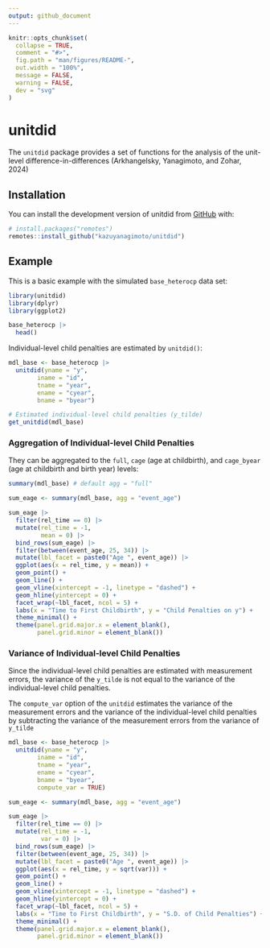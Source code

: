 ```yaml
---
output: github_document
---
```


<!-- README.md is generated from README.Rmd. Please edit that file -->

```r
knitr::opts_chunk$set(
  collapse = TRUE,
  comment = "#>",
  fig.path = "man/figures/README-",
  out.width = "100%",
  message = FALSE,
  warning = FALSE,
  dev = "svg"
)
```

# unitdid

<!-- badges: start -->
<!-- badges: end -->

The `unitdid` package provides a set of functions for the analysis of
the unit-level difference-in-differences (Arkhangelsky, Yanagimoto, and Zohar, 2024)

## Installation

You can install the development version of unitdid from [GitHub](https://github.com/kazuyanagimoto/unitdid) with:

``` r
# install.packages("remotes")
remotes::install_github("kazuyanagimoto/unitdid")
```

## Example

This is a basic example with the simulated `base_heterocp` data set:

```r
library(unitdid)
library(dplyr)
library(ggplot2)

base_heterocp |>
  head()
```

Individual-level child penalties are estimated by `unitdid()`:

```r
mdl_base <- base_heterocp |>
  unitdid(yname = "y",
        iname = "id",
        tname = "year",
        ename = "cyear",
        bname = "byear")

# Estimated individual-level child penalties (y_tilde)
get_unitdid(mdl_base)
```

### Aggregation of Individual-level Child Penalties

They can be aggregated to the `full`, `cage` (age at childbirth),
and `cage_byear` (age at childbirth and birth year) levels:

```r
summary(mdl_base) # default agg = "full"
```

```r
sum_eage <- summary(mdl_base, agg = "event_age")

sum_eage |>
  filter(rel_time == 0) |>
  mutate(rel_time = -1,
         mean = 0) |>
  bind_rows(sum_eage) |>
  filter(between(event_age, 25, 34)) |>
  mutate(lbl_facet = paste0("Age ", event_age)) |>
  ggplot(aes(x = rel_time, y = mean)) +
  geom_point() +
  geom_line() +
  geom_vline(xintercept = -1, linetype = "dashed") +
  geom_hline(yintercept = 0) +
  facet_wrap(~lbl_facet, ncol = 5) +
  labs(x = "Time to First Childbirth", y = "Child Penalties on y") +
  theme_minimal() +
  theme(panel.grid.major.x = element_blank(),
        panel.grid.minor = element_blank())
```

### Variance of Individual-level Child Penalties

Since the individual-level child penalties are estimated with measurement errors,
the variance of the `y_tilde` is not equal to the variance of
the individual-level child penalties.

The `compute_var` option of the `unitdid` estimates the variance of
the measurement errors and the variance of the individual-level child penalties
by subtracting the variance of the measurement errors from the variance of `y_tilde`

```r
mdl_base <- base_heterocp |>
  unitdid(yname = "y",
        iname = "id",
        tname = "year",
        ename = "cyear",
        bname = "byear",
        compute_var = TRUE)

sum_eage <- summary(mdl_base, agg = "event_age")

sum_eage |>
  filter(rel_time == 0) |>
  mutate(rel_time = -1,
         var = 0) |>
  bind_rows(sum_eage) |>
  filter(between(event_age, 25, 34)) |>
  mutate(lbl_facet = paste0("Age ", event_age)) |>
  ggplot(aes(x = rel_time, y = sqrt(var))) +
  geom_point() +
  geom_line() +
  geom_vline(xintercept = -1, linetype = "dashed") +
  geom_hline(yintercept = 0) +
  facet_wrap(~lbl_facet, ncol = 5) +
  labs(x = "Time to First Childbirth", y = "S.D. of Child Penalties") +
  theme_minimal() +
  theme(panel.grid.major.x = element_blank(),
        panel.grid.minor = element_blank())
```

